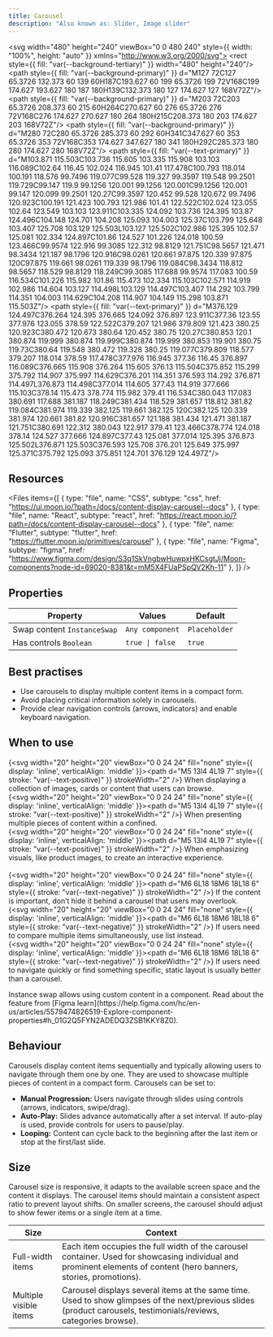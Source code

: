 ```yaml
---
title: Carousel
description: "Also known as: Slider, Image slider"
---
```


<svg width="480" height="240" viewBox="0 0 480 240" style={{ width: "100%", height: "auto" }} xmlns="http://www.w3.org/2000/svg">
<rect style={{ fill: "var(--background-tertiary)" }} width="480" height="240"/>
<path  style={{ fill: "var(--background-primary)" }} d="M127 72C127 65.3726 132.373 60 139 60H187C193.627 60 199 65.3726 199 72V168C199 174.627 193.627 180 187 180H139C132.373 180 127 174.627 127 168V72Z"/>
<path style={{ fill: "var(--background-primary)" }} d="M203 72C203 65.3726 208.373 60 215 60H264C270.627 60 276 65.3726 276 72V168C276 174.627 270.627 180 264 180H215C208.373 180 203 174.627 203 168V72Z"/>
<path style={{ fill: "var(--background-primary)" }} d="M280 72C280 65.3726 285.373 60 292 60H341C347.627 60 353 65.3726 353 72V168C353 174.627 347.627 180 341 180H292C285.373 180 280 174.627 280 168V72Z"/>
<path style={{ fill: "var(--text-primary)" }} d="M103.871 115.503C103.736 115.605 103.335 115.908 103.103 116.089C102.64 116.45 102.024 116.945 101.41 117.478C100.793 118.014 100.191 118.576 99.7496 119.077C99.528 119.327 99.3597 119.548 99.2501 119.729C99.147 119.9 99.1256 120.001 99.1256 120.001C99.1256 120.001 99.147 120.099 99.2501 120.27C99.3597 120.452 99.528 120.672 99.7496 120.923C100.191 121.423 100.793 121.986 101.41 122.522C102.024 123.055 102.64 123.549 103.103 123.911C103.335 124.092 103.736 124.395 103.87 124.496C104.148 124.701 104.208 125.093 104.003 125.37C103.799 125.648 103.407 125.708 103.129 125.503L103.127 125.502C102.986 125.395 102.57 125.081 102.334 124.897C101.86 124.527 101.226 124.018 100.59 123.466C99.9574 122.916 99.3085 122.312 98.8129 121.751C98.5657 121.471 98.3434 121.187 98.1796 120.916C98.0261 120.661 97.875 120.339 97.875 120C97.875 119.661 98.0261 119.339 98.1796 119.084C98.3434 118.812 98.5657 118.529 98.8129 118.249C99.3085 117.688 99.9574 117.083 100.59 116.534C101.226 115.982 101.86 115.473 102.334 115.103C102.571 114.919 102.986 114.604 103.127 114.498L103.129 114.497C103.407 114.292 103.799 114.351 104.003 114.629C104.208 114.907 104.149 115.298 103.871 115.503Z"/>
<path style={{ fill: "var(--text-primary)" }} d="M376.129 124.497C376.264 124.395 376.665 124.092 376.897 123.911C377.36 123.55 377.976 123.055 378.59 122.522C379.207 121.986 379.809 121.423 380.25 120.923C380.472 120.673 380.64 120.452 380.75 120.27C380.853 120.1 380.874 119.999 380.874 119.999C380.874 119.999 380.853 119.901 380.75 119.73C380.64 119.548 380.472 119.328 380.25 119.077C379.809 118.577 379.207 118.014 378.59 117.478C377.976 116.945 377.36 116.45 376.897 116.089C376.665 115.908 376.264 115.605 376.13 115.504C375.852 115.299 375.792 114.907 375.997 114.629C376.201 114.351 376.593 114.292 376.871 114.497L376.873 114.498C377.014 114.605 377.43 114.919 377.666 115.103C378.14 115.473 378.774 115.982 379.41 116.534C380.043 117.083 380.691 117.688 381.187 118.249C381.434 118.529 381.657 118.812 381.82 119.084C381.974 119.339 382.125 119.661 382.125 120C382.125 120.339 381.974 120.661 381.82 120.916C381.657 121.188 381.434 121.471 381.187 121.751C380.691 122.312 380.043 122.917 379.41 123.466C378.774 124.018 378.14 124.527 377.666 124.897C377.43 125.081 377.014 125.395 376.873 125.502L376.871 125.503C376.593 125.708 376.201 125.649 375.997 125.371C375.792 125.093 375.851 124.701 376.129 124.497Z"/>
</svg>


## Resources

<Files
  items={[
    {
      type: "file",
      name: "CSS",
      subtype: "css",
      href: "https://ui.moon.io/?path=/docs/content-display-carousel--docs"
    },
    {
      type: "file",
      name: "React",
      subtype: "react",
      href: "https://react.moon.io/?path=/docs/content-display-carousel--docs"
    },
    {
      type: "file",
      name: "Flutter",
      subtype: "flutter",
      href: "https://flutter.moon.io/primitives/carousel"
    },
    {
      type: "file",
      name: "Figma",
      subtype: "figma",
      href: "https://www.figma.com/design/S3q1SkVngbwHuwpxHKCsgtJj/Moon-components?node-id=69020-8381&t=mM5X4FUaPSpQV2Kh-11"
    },
  ]}
/>

## Properties

| **Property**                        | **Values**                                   | **Default**
|-----------------------------------  |----------------------------------------------| -----------------------------------------------
| Swap content  `InstanceSwap`        | `Any component`                              | `Placeholder`
| Has controls `Boolean`              | `true \| false`                              | `true`

## Best practises

- Use carousels to display multiple content items in a compact form.
- Avoid placing critical information solely in carousels.
- Provide clear navigation controls (arrows, indicators) and enable keyboard navigation.

## When to use

{<svg width="20" height="20" viewBox="0 0 24 24" fill="none" style={{ display: 'inline', verticalAlign: 'middle' }}><path d="M5 13l4 4L19 7" style={{ stroke: "var(--text-positive)" }} strokeWidth="2" /></svg>} When displaying a collection of images, cards or content that users can browse. <br/>
{<svg width="20" height="20" viewBox="0 0 24 24" fill="none" style={{ display: 'inline', verticalAlign: 'middle' }}><path d="M5 13l4 4L19 7" style={{ stroke: "var(--text-positive)" }} strokeWidth="2" /></svg>} When presenting multiple pieces of content within a confined. <br/>
{<svg width="20" height="20" viewBox="0 0 24 24" fill="none" style={{ display: 'inline', verticalAlign: 'middle' }}><path d="M5 13l4 4L19 7" style={{ stroke: "var(--text-positive)" }} strokeWidth="2" /></svg>} When emphasizing visuals, like product images, to create an interactive experience. <br/><br/>
{<svg width="20" height="20" viewBox="0 0 24 24" fill="none" style={{ display: 'inline', verticalAlign: 'middle' }}><path d="M6 6L18 18M6 18L18 6" style={{ stroke: "var(--text-negative)" }} strokeWidth="2" /></svg>} If the content is important, don’t hide it behind a carousel that users may overlook. <br/>
{<svg width="20" height="20" viewBox="0 0 24 24" fill="none" style={{ display: 'inline', verticalAlign: 'middle' }}><path d="M6 6L18 18M6 18L18 6" style={{ stroke: "var(--text-negative)" }} strokeWidth="2" /></svg>} If users need to compare multiple items simultaneously, use list instead. <br/>
{<svg width="20" height="20" viewBox="0 0 24 24" fill="none" style={{ display: 'inline', verticalAlign: 'middle' }}><path d="M6 6L18 18M6 18L18 6" style={{ stroke: "var(--text-negative)" }} strokeWidth="2" /></svg>} If users need to navigate quickly or find something specific, static layout is usually better than a carousel. <br/>

<Note type="info" title="Note">
    Instance swap allows using custom content in a component. Read about the feature from [Figma learn](https://help.figma.com/hc/en-us/articles/5579474826519-Explore-component-properties#h_01G2Q5FYN2ADEDQ3ZSB1KKY8Z0).
</Note>

## Behaviour

Carousels display content items sequentially and typically allowing users to navigate through them one by one.
They are used to showcase multiple pieces of content in a compact form. Carousels can be set to:
- **Manual Progression:** Users navigate through slides using controls (arrows, indicators, swipe/drag).
- **Auto-Play:** Slides advance automatically after a set interval. If auto-play is used, provide controls for users to pause/play.
- **Looping:** Content can cycle back to the beginning after the last item or stop at the first/last slide.


## Size

Carousel size is responsive, it adapts to the available screen space and the content it displays. The carousel items should maintain a consistent aspect ratio to prevent layout shifts.
On smaller screens, the carousel should adjust to show fewer items or a single item at a time.

| **Size**                        | **Context**
|-------------------------------  |----------------------------------------------
| Full-width items                | Each item occupies the full width of the carousel container. Used for showcasing individual and prominent elements of content (hero banners, stories, promotions).
| Multiple visible items          | Carousel displays several items at the same time. Used to show glimpses of the next/previous slides (product carousels, testimonials/reviews, categories browse).
